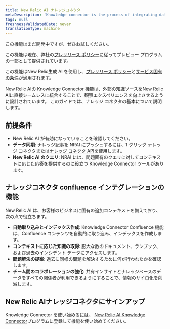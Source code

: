 ```yaml
---
title: New Relic AI ナレッジコネクタ
metaDescription: 'Knowledge connector is the process of integrating data from various sources to create a unified view of information. This unified view can be used to improve decision-making, automate processes, and enhance customer experiences.'
tags: null
freshnessValidatedDate: never
translationType: machine
---
```


<Callout title="プレビュー">
  この機能はまだ開発中ですが、ぜひお試しください。

  この機能は現在、弊社の[プレリリース ポリシー](/docs/licenses/license-information/referenced-policies/new-relic-pre-release-policy)に従ってプレビュー プログラムの一部として提供されています。

  この機能はNew Relic生成 AI を使用し、[プレリリース ポリシー](/docs/licenses/license-information/referenced-policies/new-relic-pre-release-policy)と[サービス固有の条件](https://newrelic.com/termsandconditions/service-specific)が適用されます。
</Callout>

New Relic AIの Knowledge Connector 機能は、外部の知識ソースをNew Relic AIに直接シームレスに統合することで、観察エクスペリエンスを向上させるように設計されています。 このガイドでは、ナレッジ コネクタの基本について説明します。

## 前提条件

* New Relic AI が有効になっていることを確認してください。
* **データ同期**: ナレッジ記事を NRAI にプッシュするには、1 クリック ナレッジ コネクタまたは[ナレッジ コネクタ API](/docs/apis/nerdgraph/examples/nerdgraph-rag)を使用します。
* **New Relic AI のクエリ**: NRAI には、問題固有のクエリに対してコンテキストに応じた応答を提供するのに役立つ Knowledge Connector ツールがあります。

## ナレッジコネクタ confluence インテグレーションの機能

New Relic AI は、お客様のビジネスに固有の追加コンテキストを備えており、次の点で役立ちます。

* **自動取り込みとインデックス作成**: Knowledge Connector Confluence 機能は、Confluence コンテンツを自動的に取り込み、インデックスを作成します。
* **コンテキストに応じた知識の取得**: 膨大な数のドキュメント、ランブック、および過去のインシデント データにアクセスします。
* **問題解決の提案**: 過去に同様の問題を解決するために何が行われたかを確認します。
* **チーム間のコラボレーションの強化**: 共有インサイトとナレッジベースのデータをすべての関係者が利用できるようにすることで、情報のサイロ化を削減します。

## New Relic AIナレッジコネクタにサインアップ

Knowledge Connector を使い始めるには、 [New Relic AI Knowledge Connector](https://docs.google.com/forms/d/e/1FAIpQLScLXUDRmg9_T0XlJy0ddiXog6J3SRI_kJY6G3LlvTdAyjyc9Q/viewform?usp=sharing)プログラムに登録して機能を使い始めてください。